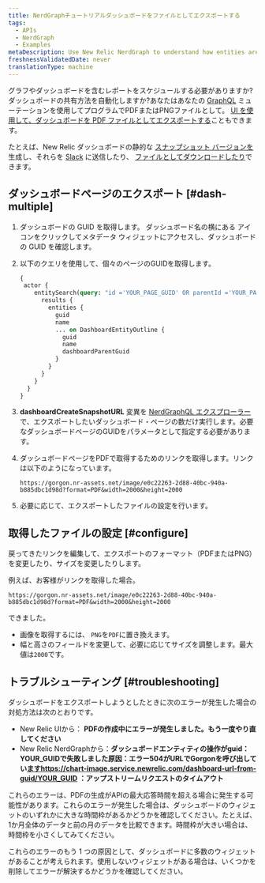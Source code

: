 ```yaml
---
title: NerdGraphチュートリアルダッシュボードをファイルとしてエクスポートする
tags:
  - APIs
  - NerdGraph
  - Examples
metaDescription: Use New Relic NerdGraph to understand how entities are related.
freshnessValidatedDate: never
translationType: machine
---
```


グラフやダッシュボードを含むレポートをスケジュールする必要がありますか?ダッシュボードの共有方法を自動化しますか?あなたはあなたの <InlinePopover type="dashboards"/>[GraphQL](/docs/apis/nerdgraph/get-started/introduction-new-relic-nerdgraph) ミューテーションを使用してプログラムでPDFまたはPNGファイルとして。 [UI を使用して、ダッシュボードを PDF ファイルとしてエクスポートする](/docs/dashboards/manage-your-dashboard/manage-your-dashboard#dash-export)こともできます。

たとえば、New Relic ダッシュボードの静的な [スナップショット バージョンを](/docs/apis/nerdgraph/examples/nerdgraph-dashboards/#other-operations) 生成し、それらを [Slack](/docs/alerts-applied-intelligence/notifications/notification-integrations/#slack) に送信したり、 [ファイルとしてダウンロードしたり](/docs/apis/nerdgraph/examples/export-dashboards-pdfpng-using-api/)できます。

## ダッシュボードページのエクスポート [#dash-multiple]

1. ダッシュボードの GUID を取得します。 <Icon name="fe-more-horizontal"/> ダッシュボード名の横にある アイコンをクリックしてメタデータ ウィジェットにアクセスし、ダッシュボードの GUID を確認します。

2. 以下のクエリを使用して、個々のページのGUIDを取得します。

   ```graphql
   {
    actor {
       entitySearch(query: "id ='YOUR_PAGE_GUID' OR parentId ='YOUR_PAGE_GUID' AND tags.isDashboardPage = 'true'" ) {
         results {
           entities {
             guid
             name
             ... on DashboardEntityOutline {
               guid
               name
               dashboardParentGuid
             }
           }
         }
       }
     }
   }
   ```

3. **dashboardCreateSnapshotURL** 変異を [NerdGraphQL エクスプローラー](https://api.newrelic.com/graphiql) で、エクスポートしたいダッシュボード・ページの数だけ実行します。必要なダッシュボードページのGUIDをパラメータとして指定する必要があります。

4. ダッシュボードページをPDFで取得するためのリンクを取得します。リンクは以下のようになっています。

   ```
   https://gorgon.nr-assets.net/image/e0c22263-2d88-40bc-940a-b885dbc1d98d?format=PDF&width=2000&height=2000
   ```

5. [](#configure)必要に応じて、エクスポートしたファイルの設定を行います。

## 取得したファイルの設定 [#configure]

戻ってきたリンクを編集して、エクスポートのフォーマット（PDFまたはPNG）を変更したり、サイズを変更したりします。

例えば、お客様がリンクを取得した場合。

```
https://gorgon.nr-assets.net/image/e0c22263-2d88-40bc-940a-b885dbc1d98d?format=PDF&width=2000&height=2000
```

できました。

* 画像を取得するには、 `PNG`を`PDF`に置き換えます。
* 幅と高さのフィールドを変更して、必要に応じてサイズを調整します。最大値は`2000`です。

## トラブルシューティング [#troubleshooting]

ダッシュボードをエクスポートしようとしたときに次のエラーが発生した場合の対処方法は次のとおりです。

* New Relic UIから： **PDFの作成中にエラーが発生しました。もう一度やり直してください**
* New Relic NerdGraphから：**ダッシュボードエンティティの操作がguid：YOUR_GUIDで失敗しました原因：エラー504がURLでGorgonを呼び出してい[ますhttps://chart-image.service.newrelic.com/dashboard-url-from-guid/YOUR_GUID](https://chart-image.service.newrelic.com/dashboard-url-from-guid/YOUR_GUID) ：アップストリームリクエストのタイムアウト**

これらのエラーは、PDFの生成がAPIの最大応答時間を超える場合に発生する可能性があります。これらのエラーが発生した場合は、ダッシュボードのウィジェットのいずれかに大きな時間枠があるかどうかを確認してください。たとえば、1か月全体のデータと前の月のデータを比較できます。時間枠が大きい場合は、時間枠を小さくしてみてください。

これらのエラーのもう 1 つの原因として、ダッシュボードに多数のウィジェットがあることが考えられます。使用しないウィジェットがある場合は、いくつかを削除してエラーが解決するかどうかを確認してください。